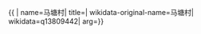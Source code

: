 {{ {{{1|PRC admin/showdata}}}|
name=马塘村|
title=|
wikidata-original-name=马塘村|
wikidata=q13809442|
arg={{{arg|}}}}}